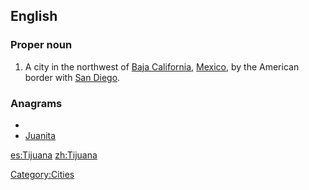 ==English==
{{wikipedia}}

===Proper noun===
{{en-proper noun}}

# A city in the northwest of [[Baja California]], [[Mexico]], by the American border with [[San Diego]].

===Anagrams===
* {{alphagram|aaijntu}}
* [[Juanita#English|Juanita]]


[[Category:Cities]]

[[es:Tijuana]]
[[zh:Tijuana]]